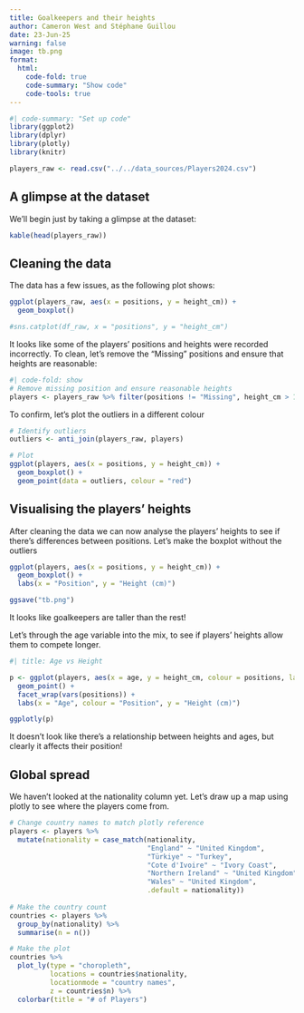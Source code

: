 ```yaml
---
title: Goalkeepers and their heights
author: Cameron West and Stéphane Guillou
date: 23-Jun-25
warning: false
image: tb.png
format:
  html:
    code-fold: true
    code-summary: "Show code"
    code-tools: true
---
```


```R
#| code-summary: "Set up code"
library(ggplot2)
library(dplyr)
library(plotly)
library(knitr)

players_raw <- read.csv("../../data_sources/Players2024.csv")
```

## A glimpse at the dataset

We'll begin just by taking a glimpse at the dataset:
```R
kable(head(players_raw))
```

## Cleaning the data
The data has a few issues, as the following plot shows:

```R
ggplot(players_raw, aes(x = positions, y = height_cm)) +
  geom_boxplot() 

#sns.catplot(df_raw, x = "positions", y = "height_cm")
```

It looks like some of the players' positions and heights were recorded incorrectly. To clean, let's remove the "Missing" positions and ensure that heights are reasonable:

```R
#| code-fold: show
# Remove missing position and ensure reasonable heights
players <- players_raw %>% filter(positions != "Missing", height_cm > 100)
```

To confirm, let's plot the outliers in a different colour

```R
# Identify outliers
outliers <- anti_join(players_raw, players)

# Plot
ggplot(players, aes(x = positions, y = height_cm)) +
  geom_boxplot() + 
  geom_point(data = outliers, colour = "red")
```

## Visualising the players' heights

After cleaning the data we can now analyse the players' heights to see if there's differences between positions. Let's make the boxplot without the outliers

```R
ggplot(players, aes(x = positions, y = height_cm)) +
  geom_boxplot() +
  labs(x = "Position", y = "Height (cm)") 

ggsave("tb.png")
```

It looks like goalkeepers are taller than the rest! 

Let's through the age variable into the mix, to see if players' heights allow them to compete longer.

```R
#| title: Age vs Height

p <- ggplot(players, aes(x = age, y = height_cm, colour = positions, label = name, label2 = nationality)) + 
  geom_point() + 
  facet_wrap(vars(positions)) + 
  labs(x = "Age", colour = "Position", y = "Height (cm)")

ggplotly(p)
```

It doesn't look like there's a relationship between heights and ages, but clearly it affects their position!

## Global spread

We haven't looked at the nationality column yet. Let's draw up a map using plotly to see where the players come from. 

```R

# Change country names to match plotly reference
players <- players %>% 
  mutate(nationality = case_match(nationality,
                                  "England" ~ "United Kingdom",
                                  "Türkiye" ~ "Turkey",
                                  "Cote d'Ivoire" ~ "Ivory Coast",
                                  "Northern Ireland" ~ "United Kingdom",
                                  "Wales" ~ "United Kingdom",
                                  .default = nationality))
    
# Make the country count
countries <- players %>%
  group_by(nationality) %>%
  summarise(n = n())

# Make the plot
countries %>% 
  plot_ly(type = "choropleth", 
          locations = countries$nationality, 
          locationmode = "country names", 
          z = countries$n) %>%
  colorbar(title = "# of Players")

```